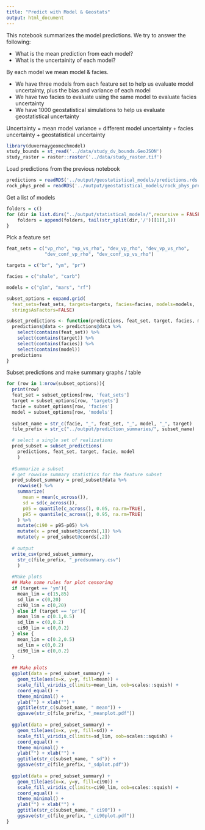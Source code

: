 ```yaml
---
title: "Predict with Model & Geostats"
output: html_document
---
```


This notebook summarizes the model predictions. We try to answer the following:

- What is the mean prediction from each model?
- What is the uncertainity of each model?

By each model we mean model & facies. 

- We have three models from each feature set to help us evaluate model uncertainty,
plus the bias and variance of each model
- We have two facies to evaluate using the same model to evaluate facies uncertainty
- We have 1000 geostatistical simulations to help us evaluate geostatistical uncertainty

Uncertainty = mean model variance + 
  different model uncertainty + 
  facies uncertainty +
  geostatistical uncertainty

```r
library(duvernaygeomechmodel)
study_bounds = st_read('../data/study_dv_bounds.GeoJSON')
study_raster = raster::raster('../data/study_raster.tif')
```

Load predictions from the previous notebook

```r
predictions = readRDS('../output/geostatistical_models/predictions.rds')
rock_phys_pred = readRDS('../output/geostatistical_models/rock_phys_predictions.rds')
```

Get a list of models

```r
folders = c()
for (dir in list.dirs("../output/statistical_models/",recursive = FALSE)){
    folders = append(folders, tail(str_split(dir,'/')[[1]],1))
}
```
Pick a feature set

```r
feat_sets = c("vp_rho", "vp_vs_rho", "dev_vp_rho", "dev_vp_vs_rho", 
              "dev_conf_vp_rho", "dev_conf_vp_vs_rho")

targets = c("br", "ym", "pr")

facies = c("shale", "carb")

models = c("glm", "mars", "rf")

subset_options = expand.grid(
  feat_sets=feat_sets, targets=targets, facies=facies, models=models,
  stringsAsFactors=FALSE)

subset_predictions <- function(predictions, feat_set, target, facies, model){
  predictions@data <- predictions@data %>% 
    select(contains(feat_set)) %>%
    select(contains(target)) %>%
    select(contains(facies)) %>%
    select(contains(model))
  predictions
}
```

Subset predictions and make summary graphs / table

```r
for (row in 1:nrow(subset_options)){
  print(row)
  feat_set = subset_options[row, 'feat_sets']
  target = subset_options[row, 'targets']
  facie = subset_options[row, 'facies']
  model = subset_options[row, 'models']
  
  subset_name = str_c(facie, "_", feat_set, "_", model, "_", target)
  file_prefix = str_c("../output/prediction_summaries/", subset_name)

  # select a single set of realizations
  pred_subset = subset_predictions(
    predictions, feat_set, target, facie, model
    )
  
  #Summarize a subset
  # get rowwise summary statistics for the feature subset
  pred_subset_summary = pred_subset@data %>%
    rowwise() %>%
    summarize(
      mean = mean(c_across()),
      sd = sd(c_across()),
      p05 = quantile(c_across(), 0.05, na.rm=TRUE),
      p95 = quantile(c_across(), 0.95, na.rm=TRUE)
    ) %>%
    mutate(ci90 = p95-p05) %>%
    mutate(x = pred_subset@coords[,1]) %>%
    mutate(y = pred_subset@coords[,2])
  
  # output
  write_csv(pred_subset_summary, 
    str_c(file_prefix, "_predsummary.csv")
    )
  
  #Make plots
  ## Make some rules for plot censoring
  if (target == 'ym'){
    mean_lim = c(15,85)
    sd_lim = c(0,20)
    ci90_lim = c(0,20)
  } else if (target == 'pr'){
    mean_lim = c(0.1,0.5)
    sd_lim = c(0,0.2)
    ci90_lim = c(0,0.2)
  } else {
    mean_lim = c(0.2,0.5)
    sd_lim = c(0,0.2)
    ci90_lim = c(0,0.2)
  }
  
  ## Make plots
  ggplot(data = pred_subset_summary) +
    geom_tile(aes(x=x, y=y, fill=mean)) +
    scale_fill_viridis_c(limits=mean_lim, oob=scales::squish) +
    coord_equal() +
    theme_minimal() +
    ylab("") + xlab("") +
    ggtitle(str_c(subset_name, " mean")) +
    ggsave(str_c(file_prefix, "_meanplot.pdf"))
  
  ggplot(data = pred_subset_summary) +
    geom_tile(aes(x=x, y=y, fill=sd)) +
    scale_fill_viridis_c(limits=sd_lim, oob=scales::squish) +
    coord_equal() +
    theme_minimal() +
    ylab("") + xlab("") +
    ggtitle(str_c(subset_name, " sd")) +
    ggsave(str_c(file_prefix, "_sdplot.pdf"))
  
  ggplot(data = pred_subset_summary) +
    geom_tile(aes(x=x, y=y, fill=ci90)) +
    scale_fill_viridis_c(limits=ci90_lim, oob=scales::squish) +
    coord_equal() +
    theme_minimal() +
    ylab("") + xlab("") +
    ggtitle(str_c(subset_name, " ci90")) +
    ggsave(str_c(file_prefix, "_ci90plot.pdf"))
}
```
